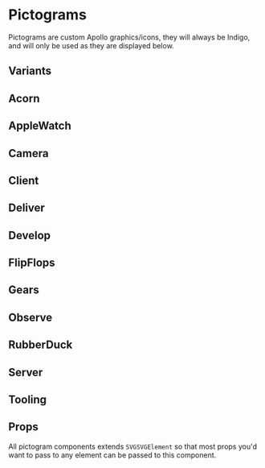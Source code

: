 
<Meta title="www/Pictograms" />

# Pictograms

Pictograms are custom Apollo graphics/icons, they will always be Indigo, and will only be used as they are displayed below.

## Variants

## Acorn

<Canvas>
  <Story name="Acorn">
    <Acorn />
  </Story>
</Canvas>

## AppleWatch

<Canvas>
  <Story name="AppleWatch">
    <AppleWatch />
  </Story>
</Canvas>

## Camera

<Canvas>
  <Story name="Camera">
    <Camera />
  </Story>
</Canvas>

## Client

<Canvas>
  <Story name="Client">
    <Client />
  </Story>
</Canvas>

## Deliver

<Canvas>
  <Story name="Deliver">
    <Deliver />
  </Story>
</Canvas>

## Develop

<Canvas>
  <Story name="Develop">
    <Develop />
  </Story>
</Canvas>

## FlipFlops

<Canvas>
  <Story name="FlipFlops">
    <FlipFlops />
  </Story>
</Canvas>

## Gears

<Canvas>
  <Story name="Gears">
    <Gears />
  </Story>
</Canvas>

## Observe

<Canvas>
  <Story name="Observe">
    <Observe />
  </Story>
</Canvas>

## RubberDuck

<Canvas>
  <Story name="RubberDuck">
    <RubberDuck />
  </Story>
</Canvas>

## Server

<Canvas>
  <Story name="Server">
    <Server />
  </Story>
</Canvas>

## Tooling

<Canvas>
  <Story name="Tooling">
    <Tooling />
  </Story>
</Canvas>


## Props

All pictogram components extends `SVGSVGElement` so that most props you'd want to pass to any element can be passed to this component.

<Props of={Acorn} />
